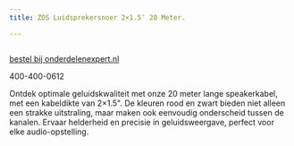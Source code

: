 ```yaml
---
title: ZOS Luidsprekersnoer 2×1.5″ 20 Meter.

---
```



<Image src={imageProduct} width={imageProduct.width} alt="" />

[bestel bij onderdelenexpert.nl](https://www.onderdelenexpert.nl/zos-luidsprekerkabel-2x1-5mm-20-meter-lsp)

400-400-0612

Ontdek optimale geluidskwaliteit met onze 20 meter lange speakerkabel, met een kabeldikte van 2×1.5". De kleuren rood en zwart bieden niet alleen een strakke uitstraling, maar maken ook eenvoudig onderscheid tussen de kanalen. Ervaar helderheid en precisie in geluidsweergave, perfect voor elke audio-opstelling.





